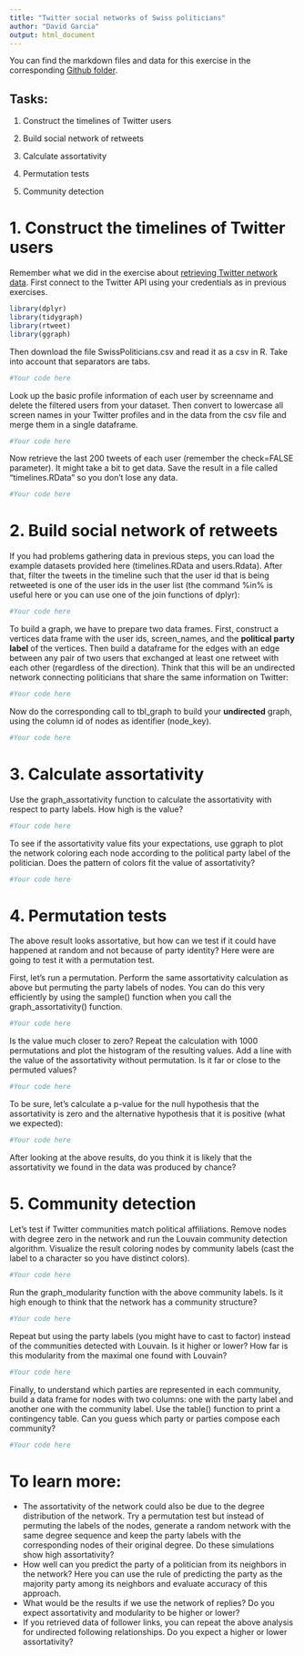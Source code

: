 ```yaml
---
title: "Twitter social networks of Swiss politicians"
author: "David Garcia"
output: html_document
---
```


You can find the markdown files and data for this exercise in the corresponding [Github folder](https://github.com/dgarcia-eu/SocialDataScience/tree/master/5_SocialNetworkPhenomena/058_PoliticianAssortativity).


## Tasks:

1. Construct the timelines of Twitter users

2. Build social network of retweets

3. Calculate assortativity

4. Permutation tests

5. Community detection

# 1. Construct the timelines of Twitter users

Remember what we did in the exercise about [retrieving Twitter network data](https://dgarcia-eu.github.io/SocialDataScience/4_SNA/048_PoliticiansNetwork/PoliticiansNetwork.html). First connect to the Twitter API using your credentials as in previous exercises.
```r
library(dplyr)
library(tidygraph)
library(rtweet)
library(ggraph)
```

Then download the file SwissPoliticians.csv and read it as a csv in R. Take into account that separators are tabs.
```r
#Your code here
```

Look up the basic profile information of each user by screenname and delete the filtered users from your dataset. Then convert to lowercase all screen names in your Twitter profiles and in the data from the csv file and merge them in a single dataframe.
```r
#Your code here
```

Now retrieve the last 200 tweets of each user (remember the check=FALSE parameter). It might take a bit to get data. Save the result in a file called "timelines.RData" so you don't lose any data.
```r
#Your code here
```

# 2. Build social network of retweets

If you had problems gathering data in previous steps, you can load the example datasets provided here (timelines.RData and users.Rdata). After that, filter the tweets in the timeline such that the user id that is being retweeted is one of the user ids in the user list (the command %in% is useful here or you can use one of the join functions of dplyr):

```r
#Your code here
```

To build a graph, we have to prepare two data frames. First, construct a vertices data frame with the user ids,  screen_names, and the **political party label** of the vertices. Then build a dataframe for the edges with an edge between any pair of two users that exchanged at least one retweet with each other (regardless of the direction). Think that this will be an undirected network connecting politicians that share the same information on Twitter:
```r
#Your code here
```

Now do the corresponding call to tbl_graph to build your **undirected** graph, using the column id of nodes as identifier (node_key).
```r
#Your code here
```

# 3. Calculate assortativity

Use the graph_assortativity function to calculate the assortativity with respect to party labels. How high is the value?
```r
#Your code here
```


To see if the assortativity value fits your expectations, use ggraph to plot the network coloring each node according to the political party label of the politician. Does the pattern of colors fit the value of assortativity?
```r
#Your code here
```

# 4. Permutation tests

The above result looks assortative, but how can we test if it could have happened at random and not because of party identity? Here were are going to test it with a permutation test.

First, let's run a permutation. Perform the same assortativity calculation as above but permuting the party labels of nodes. You can do this very efficiently by using the sample() function when you call the graph_assortativity() function.
```r
#Your code here
```

Is the value much closer to zero?
Repeat the calculation with 1000 permutations and plot the histogram of the resulting values. Add a line with the value of the assortativity without permutation. Is it far or close to the permuted values?
```r
#Your code here
```

To be sure, let's calculate a p-value for the null hypothesis that the assortativity is zero and the alternative hypothesis that it is positive (what we expected):

```r
#Your code here
```

After looking at the above results, do you think it is likely that the assortativity we found in the data was produced by chance?

# 5. Community detection

Let's test if Twitter communities match political affiliations. Remove nodes with degree zero in the network and run the Louvain community detection algorithm. Visualize the result coloring nodes by community labels (cast the label to a character so you have distinct colors).

```r
#Your code here
```

Run the graph_modularity function with the above community labels. Is it high enough to think that the network has a community structure?

```r
#Your code here
```

Repeat but using the party labels (you might have to cast to factor) instead of the communities detected with Louvain. Is it higher or lower? How far is this modularity from the maximal one found with Louvain?
```r
#Your code here
```

Finally, to understand which parties are represented in each community, build a data frame for nodes with two columns: one with the party label and another one with the community label. Use the table() function to print a contingency table. Can you guess which party or parties compose each community?
```r
#Your code here
```


# To learn more:

- The assortativity of the network could also be due to the degree distribution of the network. Try a permutation test but instead of permuting the labels of the nodes, generate a random network with the same degree sequence and keep the party labels with the corresponding nodes of their original degree. Do these simulations show high assortativity?
- How well can you predict the party of a politician from its neighbors in the network? Here you can use the rule of predicting the party as the majority party among its neighbors and evaluate accuracy of this approach.
- What would be the results if we use the network of replies? Do you expect assortativity and modularity to be higher or lower?
- If you retrieved data of follower links, you can repeat the above analysis for undirected following relationships. Do you expect a higher or lower assortativity?



